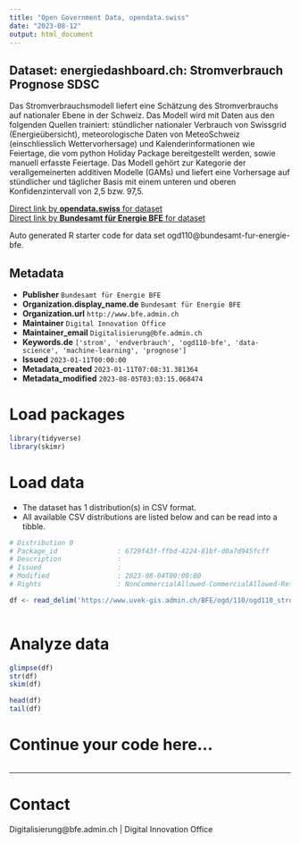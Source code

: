 ```yaml
---
title: "Open Government Data, opendata.swiss"
date: "2023-08-12"
output: html_document
---
```


## Dataset: energiedashboard.ch: Stromverbrauch Prognose SDSC

Das Stromverbrauchsmodell liefert eine Schätzung des Stromverbrauchs auf nationaler Ebene in der Schweiz. Das Modell wird mit Daten aus den folgenden Quellen trainiert: stündlicher nationaler Verbrauch von Swissgrid (Energieübersicht), meteorologische Daten von MeteoSchweiz (einschliesslich Wettervorhersage) und Kalenderinformationen wie Feiertage, die vom python Holiday Package bereitgestellt werden, sowie manuell erfasste Feiertage. Das Modell gehört zur Kategorie der verallgemeinerten additiven Modelle (GAMs) und liefert eine Vorhersage auf stündlicher und täglicher Basis mit einem unteren und oberen Konfidenzintervall von 2,5 bzw. 97,5.

[Direct link by **opendata.swiss** for dataset](https://opendata.swiss/de/dataset/energiedashboard-ch-stromverbrauch-prognose-sdsc)<br>
[Direct link by **Bundesamt für Energie BFE** for dataset]()

Auto generated R starter code for data set ogd110@bundesamt-fur-energie-bfe.

## Metadata

- **Publisher** `Bundesamt für Energie BFE`
- **Organization.display_name.de** `Bundesamt für Energie BFE`
- **Organization.url** `http://www.bfe.admin.ch`
- **Maintainer** `Digital Innovation Office`
- **Maintainer_email** `Digitalisierung@bfe.admin.ch`
- **Keywords.de** `['strom', 'endverbrauch', 'ogd110-bfe', 'data-science', 'machine-learning', 'prognose']`
- **Issued** `2023-01-11T00:00:00`
- **Metadata_created** `2023-01-11T07:08:31.381364`
- **Metadata_modified** `2023-08-05T03:03:15.068474`


# Load packages

```r

library(tidyverse)
library(skimr)

```

# Load data

-   The dataset has 1 distribution(s) in CSV format.
-   All available CSV distributions are listed below and can be read into a tibble.

```r

# Distribution 0
# Package_id               : 6729f43f-ffbd-4224-81bf-d0a7d945fcff
# Description              : 
# Issued                   : 
# Modified                 : 2023-08-04T00:00:00
# Rights                   : NonCommercialAllowed-CommercialAllowed-ReferenceRequired

df <- read_delim('https://www.uvek-gis.admin.ch/BFE/ogd/110/ogd110_strom_verbrauch_prognose.csv')



```

# Analyze data

```r

glimpse(df)
str(df)
skim(df)

head(df)
tail(df)

```

# Continue your code here...

```r

```

------------------------------------------------------------------------

# Contact

Digitalisierung@bfe.admin.ch | Digital Innovation Office
